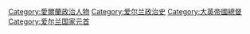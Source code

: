 [[Category:愛爾蘭政治人物|Category:愛爾蘭政治人物]]
[[Category:爱尔兰政治史|Category:爱尔兰政治史]]
[[Category:大英帝國總督|Category:大英帝國總督]]
[[Category:爱尔兰国家元首|Category:爱尔兰国家元首]]